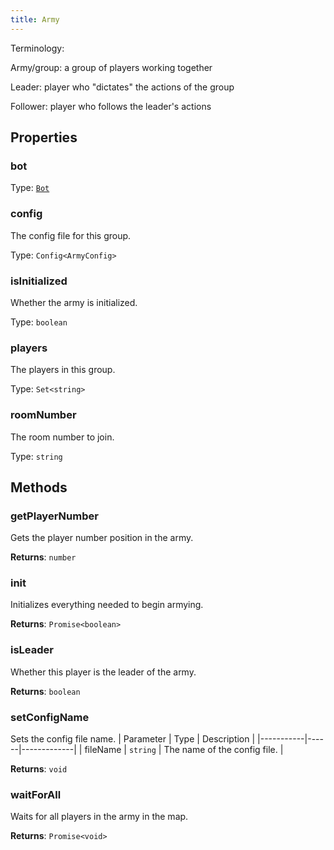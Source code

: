 ```yaml
---
title: Army
---
```



Terminology:

Army/group: a group of players working together

Leader: player who "dictates" the actions of the group

Follower: player who follows the leader's actions


## Properties
### bot

Type: [`Bot`](/api-legacy/bot)

### config
The config file for this group.

Type: `Config<ArmyConfig>`

### isInitialized
Whether the army is initialized.

Type: `boolean`

### players
The players in this group.

Type: `Set<string>`

### roomNumber
The room number to join.

Type: `string`

## Methods

### getPlayerNumber
Gets the player number position in the army.

**Returns**: `number`

### init
Initializes everything needed to begin armying.

**Returns**: `Promise<boolean>`

### isLeader
Whether this player is the leader of the army.

**Returns**: `boolean`

### setConfigName
Sets the config file name.
| Parameter | Type | Description |
|-----------|------|-------------|
| fileName | `string` | The name of the config file. |

**Returns**: `void`

### waitForAll
Waits for all players in the army in the map.

**Returns**: `Promise<void>`
